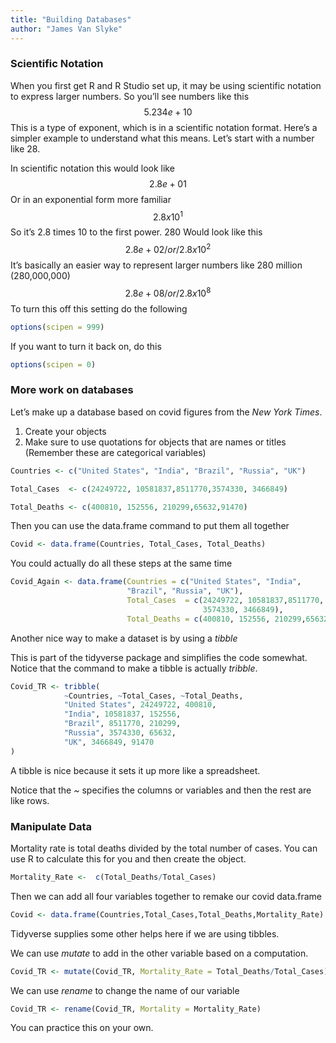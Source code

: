 ```yaml
---
title: "Building Databases"
author: "James Van Slyke"
---
```


### Scientific Notation

When you first get R and R Studio set up, it may be using scientific notation to express larger numbers. So you'll see numbers like this $$
5.234e+10
$$ This is a type of exponent, which is in a scientific notation format. Here's a simpler example to understand what this means. Let's start with a number like 28.

In scientific notation this would look like $$
2.8e+01
$$ Or in an exponential form more familiar $$
2.8x10^1
$$ So it's 2.8 times 10 to the first power. 280 Would look like this $$
2.8e+02/
or/
2.8x10^2
$$ It's basically an easier way to represent larger numbers like 280 million (280,000,000) $$
2.8e+08/
or/
2.8x10^8
$$ To turn this off this setting do the following

```r
options(scipen = 999)
```

If you want to turn it back on, do this

```r
options(scipen = 0)
```

### More work on databases

Let's make up a database based on covid figures from the *New York Times*.

1.  Create your objects
2.  Make sure to use quotations for objects that are names or titles (Remember these are categorical variables)

```r
Countries <- c("United States", "India", "Brazil", "Russia", "UK")
```

```r
Total_Cases  <- c(24249722, 10581837,8511770,3574330, 3466849)
```

```r
Total_Deaths <- c(400810, 152556, 210299,65632,91470)
```

Then you can use the data.frame command to put them all together

```r
Covid <- data.frame(Countries, Total_Cases, Total_Deaths)
```

You could actually do all these steps at the same time

```r
Covid_Again <- data.frame(Countries = c("United States", "India", 
                          "Brazil", "Russia", "UK"), 
                          Total_Cases  = c(24249722, 10581837,8511770,
                                           3574330, 3466849),  
                          Total_Deaths = c(400810, 152556, 210299,65632,91470))
```

Another nice way to make a dataset is by using a *tibble*

This is part of the tidyverse package and simplifies the code somewhat. Notice that the command to make a tibble is actually *tribble*.

```r
Covid_TR <- tribble(
            ~Countries, ~Total_Cases, ~Total_Deaths, 
            "United States", 24249722, 400810, 
            "India", 10581837, 152556, 
            "Brazil", 8511770, 210299, 
            "Russia", 3574330, 65632, 
            "UK", 3466849, 91470
)
```

A tibble is nice because it sets it up more like a spreadsheet.

Notice that the *\~* specifies the columns or variables and then the rest are like rows.

### Manipulate Data

Mortality rate is total deaths divided by the total number of cases. You can use R to calculate this for you and then create the object.

```r
Mortality_Rate <-  c(Total_Deaths/Total_Cases)
```

Then we can add all four variables together to remake our covid data.frame

```r
Covid <- data.frame(Countries,Total_Cases,Total_Deaths,Mortality_Rate)
```

Tidyverse supplies some other helps here if we are using tibbles.

We can use *mutate* to add in the other variable based on a computation.

```r
Covid_TR <- mutate(Covid_TR, Mortality_Rate = Total_Deaths/Total_Cases)
```

We can use *rename* to change the name of our variable

```r
Covid_TR <- rename(Covid_TR, Mortality = Mortality_Rate)
```

You can practice this on your own.
